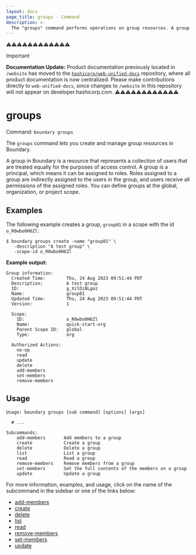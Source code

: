 ```yaml
---
layout: docs
page_title: groups - Command
description: >-
  The "groups" command performs operations on group resources. A group represents a collection of users with the same access control.
---
```


⚠️⚠️⚠️⚠️⚠️⚠️⚠️⚠️⚠️⚠️⚠️⚠️
> [!IMPORTANT]  
> **Documentation Update:** Product documentation previously located in `/website` has moved to the [`hashicorp/web-unified-docs`](https://github.com/hashicorp/web-unified-docs) repository, where all product documentation is now centralized. Please make contributions directly to `web-unified-docs`, since changes to `/website` in this repository will not appear on developer.hashicorp.com.
⚠️⚠️⚠️⚠️⚠️⚠️⚠️⚠️⚠️⚠️⚠️⚠️

# groups

Command: `boundary groups`

The `groups` command lets you create and manage group resources in Boundary.

A group in Boundary is a resource that represents a collection of users that are treated equally for the purposes of access control.
A group is a principal, which means it can be assigned to roles.
Roles assigned to a group are indirectly assigned to the users in the group, and users receive all permissions of the assigned roles.
You can define groups at the global, organization, or project scope.

## Examples

The following example creates a group, `group01` in a scope with the id `o_R0wbo0H6Zl`:

```shell-session
$ boundary groups create -name "group01" \
   -description "A test group" \
   -scope-id o_R0wbo0H6Zl
```

**Example output:**

<CodeBlockConfig hideClipboard>

```plaintext
Group information:
  Created Time:        Thu, 24 Aug 2023 09:51:44 PDT
  Description:         A test group
  ID:                  g_XzlDiNLgoz
  Name:                group01
  Updated Time:        Thu, 24 Aug 2023 09:51:44 PDT
  Version:             1

  Scope:
    ID:                o_R0wbo0H6Zl
    Name:              quick-start-org
    Parent Scope ID:   global
    Type:              org

  Authorized Actions:
    no-op
    read
    update
    delete
    add-members
    set-members
    remove-members
```

</CodeBlockConfig>

## Usage

<CodeBlockConfig hideClipboard>

```shell-session
Usage: boundary groups [sub command] [options] [args]

  # ...

Subcommands:
    add-members       Add members to a group
    create            Create a group
    delete            Delete a group
    list              List a group
    read              Read a group
    remove-members    Remove members from a group
    set-members       Set the full contents of the members on a group
    update            Update a group
```

</CodeBlockConfig>

For more information, examples, and usage, click on the name
of the subcommand in the sidebar or one of the links below:

- [add-members](/boundary/docs/commands/groups/add-members)
- [create](/boundary/docs/commands/groups/create)
- [delete](/boundary/docs/commands/groups/delete)
- [list](/boundary/docs/commands/groups/list)
- [read](/boundary/docs/commands/groups/read)
- [remove-members](/boundary/docs/commands/groups/remove-members)
- [set-members](/boundary/docs/commands/groups/set-members)
- [update](/boundary/docs/commands/groups/update)
